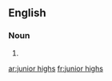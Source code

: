 ==English==

===Noun===
{{head|en|noun plural form}}

# {{plural of|junior high|lang=en}}

[[ar:junior highs]]
[[fr:junior highs]]